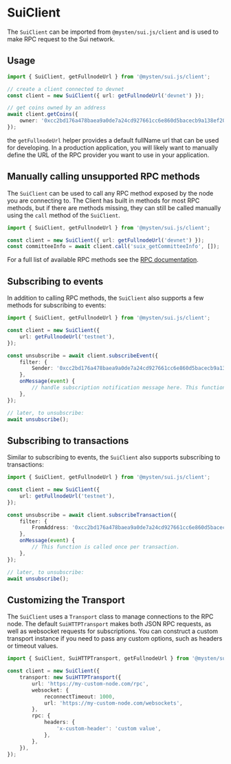 # SuiClient

The `SuiClient` can be imported from `@mysten/sui.js/client` and is used to make RPC request to the
Sui network.

## Usage

```typescript
import { SuiClient, getFullnodeUrl } from '@mysten/sui.js/client';

// create a client connected to devnet
const client = new SuiClient({ url: getFullnodeUrl('devnet') });

// get coins owned by an address
await client.getCoins({
	owner: '0xcc2bd176a478baea9a0de7a24cd927661cc6e860d5bacecb9a138ef20dbab231',
});
```

the `getFullnodeUrl` helper provides a default fullName url that can be used for developing. In a
production application, you will likely want to manually define the URL of the RPC provider you want
to use in your application.

## Manually calling unsupported RPC methods

The `SuiClient` can be used to call any RPC method exposed by the node you are connecting to. The
Client has built in methods for most RPC methods, but if there are methods missing, they can still
be called manually using the `call` method of the `SuiClient`.

```typescript
import { SuiClient, getFullnodeUrl } from '@mysten/sui.js/client';

const client = new SuiClient({ url: getFullnodeUrl('devnet') });
const committeeInfo = await client.call('suix_getCommitteeInfo', []);
```

For a full list of available RPC methods see the
[RPC documentation](https://docs.sui.io/sui-jsonrpc).

## Subscribing to events

In addition to calling RPC methods, the `SuiClient` also supports a few methods for subscribing to
events:

```typescript
import { SuiClient, getFullnodeUrl } from '@mysten/sui.js/client';

const client = new SuiClient({
	url: getFullnodeUrl('testnet'),
});

const unsubscribe = await client.subscribeEvent({
	filter: {
		Sender: '0xcc2bd176a478baea9a0de7a24cd927661cc6e860d5bacecb9a138ef20dbab231',
	},
	onMessage(event) {
		// handle subscription notification message here. This function is called once per subscription message.
	},
});

// later, to unsubscribe:
await unsubscribe();
```

## Subscribing to transactions

Similar to subscribing to events, the `SuiClient` also supports subscribing to transactions:

```typescript
import { SuiClient, getFullnodeUrl } from '@mysten/sui.js/client';

const client = new SuiClient({
	url: getFullnodeUrl('testnet'),
});

const unsubscribe = await client.subscribeTransaction({
	filter: {
		FromAddress: '0xcc2bd176a478baea9a0de7a24cd927661cc6e860d5bacecb9a138ef20dbab231',
	},
	onMessage(event) {
		// This function is called once per transaction.
	},
});

// later, to unsubscribe:
await unsubscribe();
```

## Customizing the Transport

The `SuiClient` uses a `Transport` class to manage connections to the RPC node. The default
`SuiHTTPTransport` makes both JSON RPC requests, as well as websocket requests for subscriptions.
You can construct a custom transport instance if you need to pass any custom options, such as
headers or timeout values.

```typescript
import { SuiClient, SuiHTTPTransport, getFullnodeUrl } from '@mysten/sui.js/client';

const client = new SuiClient({
	transport: new SuiHTTPTransport({
		url: 'https://my-custom-node.com/rpc',
		websocket: {
			reconnectTimeout: 1000,
			url: 'https://my-custom-node.com/websockets',
		},
		rpc: {
			headers: {
				'x-custom-header': 'custom value',
			},
		},
	}),
});
```
